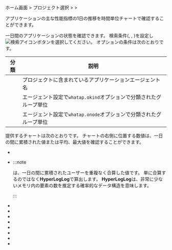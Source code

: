ホーム画面 > プロジェクト選択 > <Cmdname sid="analysis" className="uitext" /> > <Cmdname sid="daily_app_stat" className="uitext" />

アプリケーションの主な性能指標の1日の推移を時間単位チャートで確認することができます。

<ImgLang img='application_daily_app_stat.png' desc='日別APP現況' />

一日間のアプリケーションの状態を確認できます。 検索条件(<Cmdname sid="select_date2" className="uitext" />, <Cmdname sid="option_type" className="uitext" />, <Cmdname sid="application" className="uitext" />)を設定し![検索アイコン](/img/ico-btn-search.png)ボタンを選択してください。 <Cmdname sid="option_type" className="uitext" />オプションの条件は次のとおりです。

| 分類                                              | 説明                                              |
| ----------------------------------------------- | ----------------------------------------------- |
| <Cmdname sid="type_oid" className="uitext" />   | プロジェクトに含まれているアプリケーションエージェント名                    |
| <Cmdname sid="type_okind" className="uitext" /> | エージェント設定で`whatap.okind`オプションで分類されたグループ単位        |
| <Cmdname sid="type_onode" className="uitext" /> | エージェント設定で`whatap.onode`オプションで分類されたグループ単位        |

提供するチャートは次のとおりです。 チャートの右側に位置する数値は、一日の間に累積された値または平均、最大値を確認することができます。

- <Cmdname sid="h24_tx" className="uitext" />

- <Cmdname sid="h24_user" className="uitext" />

  :::note

  <Cmdname sid="daily_visit" className="uitext" />は、一日の間に累積されたユーザーを重複なく合算した値です。 単に合算するのではなく<b>HyperLogLog</b>で算出します。 <b>HyperLogLog</b>は、非常に少ないメモリ内の要素の数を推定する確率的なデータ構造を意味します。

  :::

- <Cmdname sid="h24_httpc" className="uitext" />

- <Cmdname sid="h24_sql" className="uitext" />

- <Cmdname sid="h24_sql_fetch" className="uitext" />

- <Cmdname sid="5m288_rtime" className="uitext" />

- <Cmdname sid="5m288_tps" className="uitext" />

- <Cmdname sid="5m288_actx" className="uitext" />

- <Cmdname sid="5m288_err_count" className="uitext" />

- <Cmdname sid="5m288_err_rate" className="uitext" />
